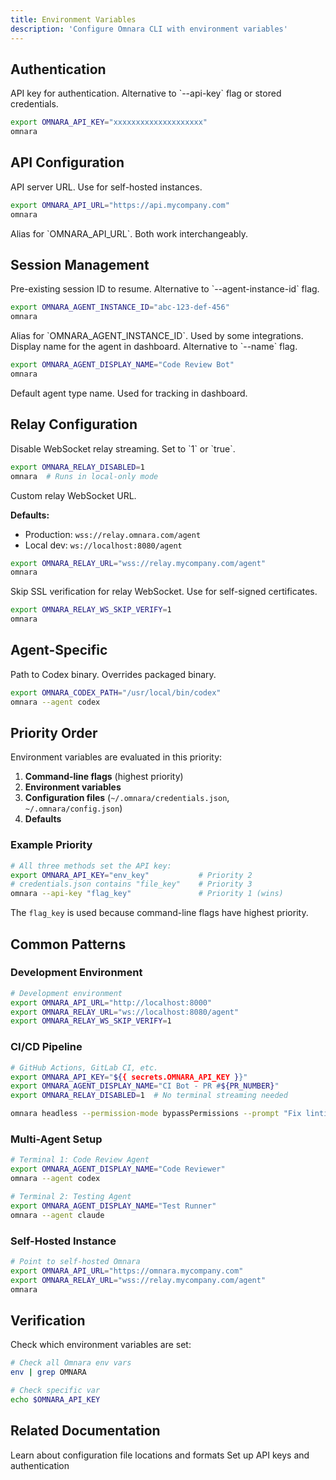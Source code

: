 ```yaml
---
title: Environment Variables
description: 'Configure Omnara CLI with environment variables'
---
```


## Authentication

<ParamField path="OMNARA_API_KEY" type="string">
  API key for authentication. Alternative to `--api-key` flag or stored credentials.

  ```bash
  export OMNARA_API_KEY="xxxxxxxxxxxxxxxxxxxx"
  omnara
  ```
</ParamField>

## API Configuration

<ParamField path="OMNARA_API_URL" type="string" default="https://agent.omnara.com">
  API server URL. Use for self-hosted instances.

  ```bash
  export OMNARA_API_URL="https://api.mycompany.com"
  omnara
  ```
</ParamField>

<ParamField path="OMNARA_BASE_URL" type="string" default="https://agent.omnara.com">
  Alias for `OMNARA_API_URL`. Both work interchangeably.
</ParamField>

## Session Management

<ParamField path="OMNARA_AGENT_INSTANCE_ID" type="string">
  Pre-existing session ID to resume. Alternative to `--agent-instance-id` flag.

  ```bash
  export OMNARA_AGENT_INSTANCE_ID="abc-123-def-456"
  omnara
  ```
</ParamField>

<ParamField path="OMNARA_SESSION_ID" type="string">
  Alias for `OMNARA_AGENT_INSTANCE_ID`. Used by some integrations.
</ParamField>

<ParamField path="OMNARA_AGENT_DISPLAY_NAME" type="string">
  Display name for the agent in dashboard. Alternative to `--name` flag.

  ```bash
  export OMNARA_AGENT_DISPLAY_NAME="Code Review Bot"
  omnara
  ```
</ParamField>

<ParamField path="OMNARA_AGENT_TYPE" type="string">
  Default agent type name. Used for tracking in dashboard.
</ParamField>

## Relay Configuration

<ParamField path="OMNARA_RELAY_DISABLED" type="boolean">
  Disable WebSocket relay streaming. Set to `1` or `true`.

  ```bash
  export OMNARA_RELAY_DISABLED=1
  omnara  # Runs in local-only mode
  ```
</ParamField>

<ParamField path="OMNARA_RELAY_URL" type="string">
  Custom relay WebSocket URL.

  **Defaults:**
  - Production: `wss://relay.omnara.com/agent`
  - Local dev: `ws://localhost:8080/agent`

  ```bash
  export OMNARA_RELAY_URL="wss://relay.mycompany.com/agent"
  omnara
  ```
</ParamField>

<ParamField path="OMNARA_RELAY_WS_SKIP_VERIFY" type="boolean">
  Skip SSL verification for relay WebSocket. Use for self-signed certificates.

  ```bash
  export OMNARA_RELAY_WS_SKIP_VERIFY=1
  omnara
  ```
</ParamField>

## Agent-Specific

<ParamField path="OMNARA_CODEX_PATH" type="string">
  Path to Codex binary. Overrides packaged binary.

  ```bash
  export OMNARA_CODEX_PATH="/usr/local/bin/codex"
  omnara --agent codex
  ```
</ParamField>

## Priority Order

Environment variables are evaluated in this priority:

1. **Command-line flags** (highest priority)
2. **Environment variables**
3. **Configuration files** (`~/.omnara/credentials.json`, `~/.omnara/config.json`)
4. **Defaults**

### Example Priority

```bash
# All three methods set the API key:
export OMNARA_API_KEY="env_key"           # Priority 2
# credentials.json contains "file_key"    # Priority 3
omnara --api-key "flag_key"               # Priority 1 (wins)
```

The `flag_key` is used because command-line flags have highest priority.

## Common Patterns

### Development Environment

```bash .env
# Development environment
export OMNARA_API_URL="http://localhost:8000"
export OMNARA_RELAY_URL="ws://localhost:8080/agent"
export OMNARA_RELAY_WS_SKIP_VERIFY=1
```

### CI/CD Pipeline

```bash
# GitHub Actions, GitLab CI, etc.
export OMNARA_API_KEY="${{ secrets.OMNARA_API_KEY }}"
export OMNARA_AGENT_DISPLAY_NAME="CI Bot - PR #${PR_NUMBER}"
export OMNARA_RELAY_DISABLED=1  # No terminal streaming needed

omnara headless --permission-mode bypassPermissions --prompt "Fix linting errors"
```

### Multi-Agent Setup

```bash
# Terminal 1: Code Review Agent
export OMNARA_AGENT_DISPLAY_NAME="Code Reviewer"
omnara --agent codex

# Terminal 2: Testing Agent
export OMNARA_AGENT_DISPLAY_NAME="Test Runner"
omnara --agent claude
```

### Self-Hosted Instance

```bash
# Point to self-hosted Omnara
export OMNARA_API_URL="https://omnara.mycompany.com"
export OMNARA_RELAY_URL="wss://relay.mycompany.com/agent"
omnara
```

## Verification

Check which environment variables are set:

```bash
# Check all Omnara env vars
env | grep OMNARA

# Check specific var
echo $OMNARA_API_KEY
```

## Related Documentation

<CardGroup cols={2}>
  <Card title="Configuration Files" href="/cli/config-files">
    Learn about configuration file locations and formats
  </Card>
  <Card title="Authentication" href="/authentication">
    Set up API keys and authentication
  </Card>
</CardGroup>
